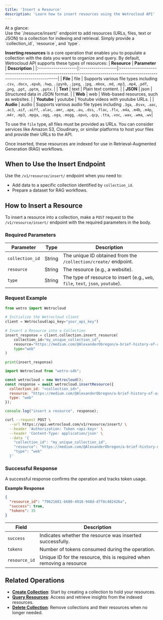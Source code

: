 ```yaml
---
title: 'Insert a Resource'
description: 'Learn how to insert resources using the Wetrocloud API'
---
```

<Info>
At a glance: <br/> Use the `/resource/insert/` endpoint to add resources (URLs, files, text or JSON) to a collection for indexing and retrieval. Simply provide a `collection_id`, `resource`, and `type`.
</Info>

**Inserting resources** is a core operation that enables you to populate a collection with the data you want to organize and query.
By default, Wetrocloud API supports these types of resources:
| **Resource** | **Parameter** | **Description**                                                                                                            |
|:--------------------|:-------------------|:----------------------------------------------------------------------------------------------------------------------------|
| **File**           | file             | Supports various file types including `.csv`, `.docx`, `.epub`, `.hwp`, `.ipynb`, `.jpeg`, `.jpg`, `.mbox`, `.md`, `.mp3`, `.mp4`, `.pdf`, `.png`, `.ppt`, `.pptm`, `.pptx`. |
| **Text**           | text             | Plain text content.                                                                                                       |
| **JSON**           | json             | Structured data in JSON format.                                                                                           |
| **Web**            | web              | Web-based resources, such as websites.                                                                |
| **Youtube**        | youtube          | Youtube videos with youtube URLs.                                                                |
| **Audio**          | audio | Supports various audio file types including `.3ga`, `.8svx`, `.aac`, `.ac3`, `.aif`, `.aiff`, `.alac`, `.amr`, `.ape`, `.au`, `.dss`, `.flac`, `.flv`, `.m4a`, `.m4b`, `.m4p`, `.m4r`, `.mp3`, `.mpga`, `.ogg`, `.oga`, `.mogg`, `.opus`, `.qcp`, `.tta`, `.voc`, `.wav`, `.wma`, `.wv`|

<Note> To use the `file` type, all files must be provided as URLs. You can consider services like Amazon S3, Cloudinary, or similar platforms to host your files and provide their URLs to the API. </Note>

Once inserted, these resources are indexed for use in Retrieval-Augmented Generation (RAG) workflows.

## When to Use the Insert Endpoint

Use the `/v1/resource/insert/` endpoint when you need to:

- Add data to a specific collection identified by `collection_id`.
- Prepare a dataset for RAG workflows.

## How to Insert a Resource

To insert a resource into a collection, make a `POST` request to the `/v1/resource/insert/` endpoint with the required parameters in the body.

### Required Parameters

| Parameter       | Type   | Description                                            |
|------------------|--------|--------------------------------------------------------|
| `collection_id` | String | The unique ID obtained from the `/collection/create/` endpoint. |
| `resource` | String | The resource (e.g., a website). |
| `type` | String | The type of resource to insert (e.g., `web`, `file`, `text`, `json`, `youtube`). |

### Request Example
<CodeGroup>
 
```python Python
from wetro import Wetrocloud
    
# Initialize the Wetrocloud client
client = Wetrocloud(api_key="your_api_key")
    
# Insert a Resource into a Collection
insert_response = client.collection.insert_resource(
    collection_id="my_unique_collection_id",
    resource="https://medium.com/@AlexanderObregon/a-brief-history-of-artificial-intelligence-1656693721f9#:~:text=In%20this%20article%2C%20we%20explore,learning%20are%20breaking%20new%20ground.", 
    type="web"
)
    
print(insert_response)
```

```javascript Javascript
import Wetrocloud from "wetro-sdk";

const wetrocloud = new Wetrocloud();
const response = await wetrocloud.insertResource({
  collection_id: "<collection_id>",
  resource: "https://medium.com/@AlexanderObregon/a-brief-history-of-artificial-intelligence-1656693721f9#:~:text=In%20this%20article%2C%20we%20explore,learning%20are%20breaking%20new%20ground.",
  type: "web"
});

console.log("insert a resource", response);
```

```bash cURL
curl --request POST \
  --url https://api.wetrocloud.com/v1/resource/insert/ \
  --header 'Authorization: Token <api-key>' \
  --header 'Content-Type: application/json' \
  --data '{
    "collection_id": "my_unique_collection_id",
    "resource": "https://medium.com/@AlexanderObregon/a-brief-history-of-artificial-intelligence-1656693721f9#:~:text=In%20this%20article%2C%20we%20explore,learning%20are%20breaking%20new%20ground.",
    "type": "web"
  }'
```
</CodeGroup>

### Successful Response

A successful response confirms the operation and tracks token usage.

**Example Response**

```json
{
  "resource_id": "79621681-b680-4918-948d-d7f8c482426a",
  "success": true,
  "tokens": 35
}
```
| Field      | Description                                     |
|------------|-------------------------------------------------|
| `success`  | Indicates whether the resource was inserted successfully. |
| `tokens`   | Number of tokens consumed during the operation. |
| `resource_id`   | Unique ID for the resource, this is required when removing a resource |

## Related Operations

- **[Create Collection](create)**: Start by creating a collection to hold your resources.
- **[Query Resources](query)**: Access and retrieve insights from the indexed resources.
- **[Delete Collection](delete)**: Remove collections and their resources when no longer needed.


